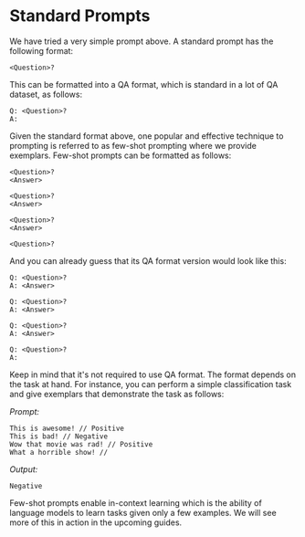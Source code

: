 # Standard Prompts

We have tried a very simple prompt above. A standard prompt has the following format:

```
<Question>?
```
 
This can be formatted into a QA format, which is standard in a lot of QA dataset, as follows:

```
Q: <Question>?
A: 
```

Given the standard format above, one popular and effective technique to prompting is referred to as few-shot prompting where we provide exemplars. Few-shot prompts can be formatted as follows:

```
<Question>?
<Answer>

<Question>?
<Answer>

<Question>?
<Answer>

<Question>?

```


And you can already guess that its QA format version would look like this:

```
Q: <Question>?
A: <Answer>

Q: <Question>?
A: <Answer>

Q: <Question>?
A: <Answer>

Q: <Question>?
A:
```

Keep in mind that it's not required to use QA format. The format depends on the task at hand. For instance, you can perform a simple classification task and give exemplars that demonstrate the task as follows:

*Prompt:*
```
This is awesome! // Positive
This is bad! // Negative
Wow that movie was rad! // Positive
What a horrible show! //
```

*Output:*
```
Negative
```

Few-shot prompts enable in-context learning which is the ability of language models to learn tasks given only a few examples. We will see more of this in action in the upcoming guides.